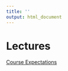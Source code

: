 ```yaml
---
title: ''
output: html_document
---
```


# Lectures

[Course Expectations](lecture_Course_Expectations.pdf)

